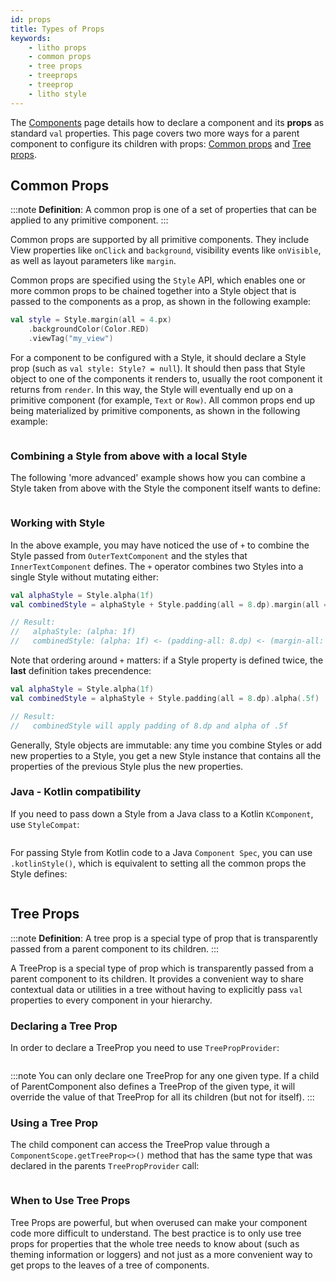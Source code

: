 ```yaml
---
id: props
title: Types of Props
keywords:
    - litho props
    - common props
    - tree props
    - treeprops
    - treeprop
    - litho style
---
```


The [Components](components-basics.mdx) page details how to declare a component and its **props** as standard `val` properties. This page covers two more ways for a parent component to configure its children with props: [Common props](#common-props) and [Tree props](#tree-props).

## Common Props

:::note
**Definition**: A common prop is one of a set of properties that can be applied to any primitive component.
:::

Common props are supported by all primitive components. They include View properties like `onClick` and `background`, visibility events like `onVisible`, as well as layout parameters like `margin`.

Common props are specified using the `Style` API, which enables one or more common props to be chained together into a Style object that is passed to the components as a prop, as shown in the following example:

```kotlin
val style = Style.margin(all = 4.px)
    .backgroundColor(Color.RED)
    .viewTag("my_view")
```

For a component to be configured with a Style, it should declare a Style prop (such as `val style: Style? = null`). It should then pass that Style object to one of the components it renders to, usually the root component it returns from `render`. In this way, the Style will eventually end up on a primitive component (for example, `Text` or `Row)`. All common props end up being materialized by primitive components, as shown in the following example:

```kotlin file=sample/src/main/java/com/facebook/samples/litho/kotlin/documentation/HelloComponent.kt start=start_styled_example end=end_styled_example
```

### Combining a Style from above with a local Style

The following 'more advanced' example shows how you can combine a Style taken from above with the Style the component itself wants to define:

```kotlin file=sample/src/main/java/com/facebook/samples/litho/kotlin/documentation/ChildStylesExample.kt start=start_combine_style_example end=end_combine_style_example
```

### Working with Style

In the above example, you may have noticed the use of `+` to combine the Style passed from `OuterTextComponent` and the styles that `InnerTextComponent` defines. The `+` operator combines two Styles into a single Style without mutating either:

```kotlin
val alphaStyle = Style.alpha(1f)
val combinedStyle = alphaStyle + Style.padding(all = 8.dp).margin(all = 8.dp)

// Result:
//   alphaStyle: (alpha: 1f)
//   combinedStyle: (alpha: 1f) <- (padding-all: 8.dp) <- (margin-all: 8.dp)
```

Note that ordering around `+` matters: if a Style property is defined twice, the **last** definition takes precendence:

```kotlin
val alphaStyle = Style.alpha(1f)
val combinedStyle = alphaStyle + Style.padding(all = 8.dp).alpha(.5f)

// Result:
//   combinedStyle will apply padding of 8.dp and alpha of .5f
```

Generally, Style objects are immutable: any time you combine Styles or add new properties to a Style, you get a new Style instance that contains all the properties of the previous Style plus the new properties.

### Java - Kotlin compatibility

If you need to pass down a Style from a Java class to a Kotlin `KComponent`, use `StyleCompat`:

```java file=sample/src/main/java/com/facebook/samples/litho/kotlin/documentation/OuterStyleComponentSpec.java start=start_combine_style_outer_example end=end_combine_style_outer_example
```

For passing Style from Kotlin code to a Java `Component Spec`, you can use `.kotlinStyle()`, which is equivalent to setting all the common props the Style defines:

```kotlin file=sample/src/main/java/com/facebook/samples/litho/kotlin/documentation/ChildStylesExample.kt start=start_combine_java_kotlin_style_example end=end_combine_java_kotlin_style_example
```

## Tree Props

:::note
**Definition**: A tree prop is a special type of prop that is transparently passed from a parent component to its children.
:::

A TreeProp is a special type of prop which is transparently passed from a parent component to its children. It provides a convenient way to share contextual data or utilities in a tree without having to explicitly pass `val` properties to every component in your hierarchy.

### Declaring a Tree Prop

In order to declare a TreeProp you need to use `TreePropProvider`:

```kotlin file=sample/src/main/java/com/facebook/samples/litho/kotlin/treeprops/TreePropsExampleComponent.kt start=declaring_tree_prop_start end=declaring_tree_prop_end
```

:::note
You can only declare one TreeProp for any one given type. If a child of ParentComponent also defines a TreeProp of the given type, it will override the value of that TreeProp for all its children (but not for itself).
:::

### Using a Tree Prop

The child component can access the TreeProp value through a `ComponentScope.getTreeProp<>()` method that has the same type that was declared in the parents `TreePropProvider` call:

```kotlin file=sample/src/main/java/com/facebook/samples/litho/kotlin/treeprops/TreePropsChildComponent.kt start=using_tree_prop_start end=using_tree_prop_end
```

### When to Use Tree Props

Tree Props are powerful, but when overused can make your component code more difficult to understand. The best practice is to only use tree props for properties that the whole tree needs to know about (such as theming information or loggers) and not just as a more convenient way to get props to the leaves of a tree of components.
